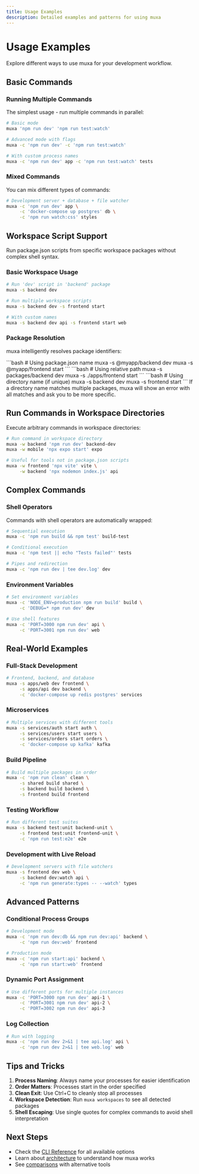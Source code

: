 ```yaml
---
title: Usage Examples
description: Detailed examples and patterns for using muxa
---
```



# Usage Examples

Explore different ways to use muxa for your development workflow.

## Basic Commands

### Running Multiple Commands

The simplest usage - run multiple commands in parallel:

```bash
# Basic mode
muxa 'npm run dev' 'npm run test:watch'

# Advanced mode with flags
muxa -c 'npm run dev' -c 'npm run test:watch'

# With custom process names
muxa -c 'npm run dev' app -c 'npm run test:watch' tests
```

### Mixed Commands

You can mix different types of commands:

```bash
# Development server + database + file watcher
muxa -c 'npm run dev' app \
     -c 'docker-compose up postgres' db \
     -c 'npm run watch:css' styles
```

## Workspace Script Support

Run package.json scripts from specific workspace packages without complex shell syntax.

### Basic Workspace Usage

```bash
# Run 'dev' script in 'backend' package
muxa -s backend dev

# Run multiple workspace scripts
muxa -s backend dev -s frontend start

# With custom names
muxa -s backend dev api -s frontend start web
```

### Package Resolution

muxa intelligently resolves package identifiers:

<Tabs defaultValue="name">
  <Tab value="name" label="By Name">
    ```bash # Using package.json name muxa -s @myapp/backend dev muxa -s @myapp/frontend start ```
  </Tab>
  <Tab value="path" label="By Path">
    ```bash # Using relative path muxa -s packages/backend dev muxa -s ./apps/frontend start ```
  </Tab>
  <Tab value="dir" label="By Directory">
    ```bash # Using directory name (if unique) muxa -s backend dev muxa -s frontend start ```
  </Tab>
</Tabs>

<Callout type="info">
  If a directory name matches multiple packages, muxa will show an error with all matches and ask
  you to be more specific.
</Callout>

## Run Commands in Workspace Directories

Execute arbitrary commands in workspace directories:

```bash
# Run command in workspace directory
muxa -w backend 'npm run dev' backend-dev
muxa -w mobile 'npx expo start' expo

# Useful for tools not in package.json scripts
muxa -w frontend 'npx vite' vite \
     -w backend 'npx nodemon index.js' api
```

## Complex Commands

### Shell Operators

Commands with shell operators are automatically wrapped:

```bash
# Sequential execution
muxa -c 'npm run build && npm test' build-test

# Conditional execution
muxa -c 'npm test || echo "Tests failed"' tests

# Pipes and redirection
muxa -c 'npm run dev | tee dev.log' dev
```

### Environment Variables

```bash
# Set environment variables
muxa -c 'NODE_ENV=production npm run build' build \
     -c 'DEBUG=* npm run dev' dev

# Use shell features
muxa -c 'PORT=3000 npm run dev' api \
     -c 'PORT=3001 npm run dev' web
```

## Real-World Examples

### Full-Stack Development

```bash
# Frontend, backend, and database
muxa -s apps/web dev frontend \
     -s apps/api dev backend \
     -c 'docker-compose up redis postgres' services
```

### Microservices

```bash
# Multiple services with different tools
muxa -s services/auth start auth \
     -s services/users start users \
     -s services/orders start orders \
     -c 'docker-compose up kafka' kafka
```

### Build Pipeline

```bash
# Build multiple packages in order
muxa -c 'npm run clean' clean \
     -s shared build shared \
     -s backend build backend \
     -s frontend build frontend
```

### Testing Workflow

```bash
# Run different test suites
muxa -s backend test:unit backend-unit \
     -s frontend test:unit frontend-unit \
     -c 'npm run test:e2e' e2e
```

### Development with Live Reload

```bash
# Development servers with file watchers
muxa -s frontend dev web \
     -s backend dev:watch api \
     -c 'npm run generate:types -- --watch' types
```

## Advanced Patterns

### Conditional Process Groups

```bash
# Development mode
muxa -c 'npm run dev:db && npm run dev:api' backend \
     -c 'npm run dev:web' frontend

# Production mode
muxa -c 'npm run start:api' backend \
     -c 'npm run start:web' frontend
```

### Dynamic Port Assignment

```bash
# Use different ports for multiple instances
muxa -c 'PORT=3000 npm run dev' api-1 \
     -c 'PORT=3001 npm run dev' api-2 \
     -c 'PORT=3002 npm run dev' api-3
```

### Log Collection

```bash
# Run with logging
muxa -c 'npm run dev 2>&1 | tee api.log' api \
     -c 'npm run dev 2>&1 | tee web.log' web
```

## Tips and Tricks

1. **Process Naming**: Always name your processes for easier identification
2. **Order Matters**: Processes start in the order specified
3. **Clean Exit**: Use Ctrl+C to cleanly stop all processes
4. **Workspace Detection**: Run `muxa workspaces` to see all detected packages
5. **Shell Escaping**: Use single quotes for complex commands to avoid shell interpretation

## Next Steps

- Check the [CLI Reference](/cli-reference) for all available options
- Learn about [architecture](/architecture) to understand how muxa works
- See [comparisons](/comparison) with alternative tools
